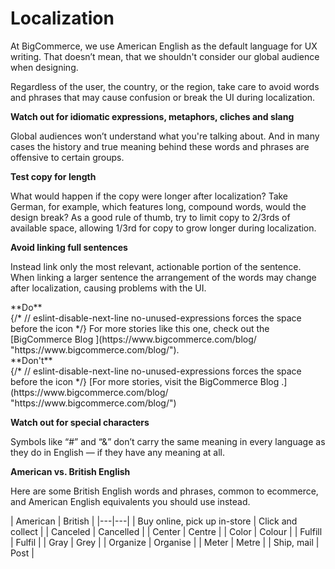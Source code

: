 
# Localization

At BigCommerce, we use American English as the default language for UX writing. That doesn’t mean, that we shouldn't consider our global audience when designing.

Regardless of the user, the country, or the region, take care to avoid words and phrases that may cause confusion or break the UI during localization.

**Watch out for idiomatic expressions, metaphors, cliches and slang**

Global audiences won’t understand what you're talking about. And in many cases the history and true meaning behind these words and phrases are offensive to certain groups.

**Test copy for length**

What would happen if the copy were longer after localization? Take German, for example, which features long, compound words, would the design break? As a good rule of thumb, try to limit copy to 2/3rds of available space, allowing 1/3rd for copy to grow longer during localization.

**Avoid linking full sentences**

Instead link only the most relevant, actionable portion of the sentence. When linking a larger sentence the arrangement of the words may change after localization, causing problems with the UI.

<DosAndDonts>
  <Dos hideHeader={true}>
    <div className="hidden">**Do**</div>
    <div>
      {/* // eslint-disable-next-line no-unused-expressions forces the space before the icon */}
      For more stories like this one, check out the [BigCommerce Blog <Icon
        name="external"
        className="inline w-4 h-auto"
        includesWrapper={false}
      />
      ](https://www.bigcommerce.com/blog/ "https://www.bigcommerce.com/blog/").
    </div>
  </Dos>
  <Donts hideHeader={true}>
    <div className="hidden">**Don't**</div>
    <div>
      {/* // eslint-disable-next-line no-unused-expressions forces the space before the icon */}
      [For more stories, visit the BigCommerce Blog <Icon
        name="external"
        className="inline w-4 h-auto"
        includesWrapper={false}
      />
      .](https://www.bigcommerce.com/blog/ "https://www.bigcommerce.com/blog/")
    </div>
  </Donts>
</DosAndDonts>

**Watch out for special characters**

Symbols like “#” and “&” don’t carry the same meaning in every language as they do in English — if they have any meaning at all.

**American vs. British English**

Here are some British English words and phrases, common to ecommerce, and American English equivalents you should use instead.

<ComparisonTable>
  | American | British | |---|---| | Buy online, pick up in-store | Click and collect | | Canceled |
  Cancelled | | Center | Centre | | Color | Colour | | Fulfill | Fulfil | | Gray | Grey | | Organize
  | Organise | | Meter | Metre | | Ship, mail | Post |
</ComparisonTable>
